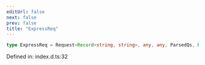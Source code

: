 ```yaml
---
editUrl: false
next: false
prev: false
title: "ExpressReq"
---
```


```ts
type ExpressReq = Request<Record<string, string>, any, any, ParsedQs, Record<string, any>>;
```

Defined in: index.d.ts:32
